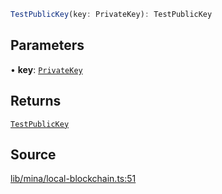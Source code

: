 ```ts
TestPublicKey(key: PrivateKey): TestPublicKey
```

## Parameters

• **key**: [`PrivateKey`](../../../classes/PrivateKey.mdx)

## Returns

[`TestPublicKey`](../type-aliases/TestPublicKey.mdx)

## Source

[lib/mina/local-blockchain.ts:51](https://github.com/o1-labs/o1js/blob/main/src/lib/mina/local-blockchain.ts#L51)
